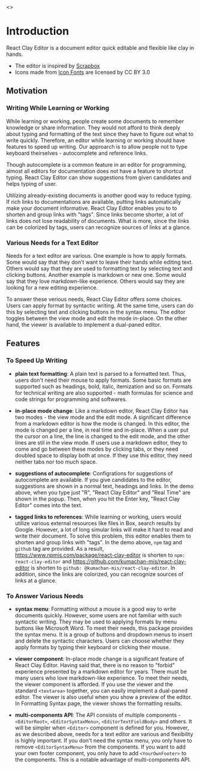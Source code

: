 
<Meta title="Get Started/Introduction" />

<Story name="Page">
  <></>
</Story>

# Introduction

React Clay Editor is a document editor quick editable and flexible like clay in hands.

- The editor is inspired by [Scrapbox](https://scrapbox.io/product?lang=en)
- Icons made from [Icon Fonts](http://www.onlinewebfonts.com/icon) are licensed by CC BY 3.0


<Canvas>
  <Story name="Demo Editor">
    <DemoEditor />
  </Story>
</Canvas>

## Motivation

### Writing While Learning or Working

While learning or working, people create some documents to remember knowledge or share information. They would not
afford to think deeply about typing and formatting of the text since they have to figure out what to write quickly.
Therefore, an editor while learning or working should have features to speed up writing. Our approarch is to allow
people not to type keyboard theirselves - autocomplete and reference links.

Though autocomplete is a common feature in an editor for programming, almost all editors for documentation does not have
a feature to shortcut typing. React Clay Editor can show suggestions from given candidates and helps typing of user.

Utilizing already-existing documents is another good way to reduce typing. If rich links to documentations are
available, putting links automatically make your document informative. React Clay Editor enables you to to shorten and
group links with "tags". Since links become shorter, a lot of links does not lose readability of documents. What is
more, since the links can be colorized by tags, users can recognize sources of links at a glance.

### Various Needs for a Text Editor

Needs for a text editor are various. One example is how to apply formats. Some would say that they don't want to leave
their hands while editing text. Others would say that they are used to formatting text by selecting text and clicking
buttons. Another example is markdown or new one. Some would say that they love markdown-like experience. Others would
say they are looking for a new editing experience.

To answer these verious needs, React Clay Editor offers some choices. Users can apply format by syntactic writing. At
the same time, users can do this by selecting text and clicking buttons in the syntax menu. The editor toggles between
the view mode and edit the mode in-place. On the other hand, the viewer is available to implement a dual-paned editor.

## Features

### To Speed Up Writing

- **plain text formatting**: A plain text is parsed to a formatted text. Thus, users don't need their mouse to apply
  formats. Some basic formats are supported such as headings, bold, italic, itemization and so on. Formats for technical
  writing are also supported - math formulas for science and code strings for programming and softwares.

- **in-place mode change**: Like a markdown editor, React Clay Editor has two modes - the view mode and the edit mode. A
  significant difference from a markdown editor is how the mode is changed. In this editor, the mode is changed per a
  line, in real time and in-place. When a user put the cursor on a line, the line is changed to the edit mode, and the
  other lines are stil in the view mode. If users use a markdown editor, they to come and go between these modes by
  clicking tabs, or they need doubled space to display both at once. If they use this editor, they need neither tabs nor
  too much space.

- **suggestions of autocomplete**: Configrations for suggestions of autocomplete are available. If you give candidates
  to the editor, suggestions are shown in a normal text, headings and links. In the demo above, when you type just "R",
  "React Clay Editor" and "Real Time" are shown in the popup. Then, when you hit the Enter key, "React Clay Editor"
  comes into the text.

- **tagged links to references**: While learning or working, users would utilize various external resources like files
  in Box, search results by Google. However, a lot of long simular links will make it hard to read and write their
  document. To solve this problem, this editor enables them to shorten and group links with "tags". In the demo above,
  `npm` tag and `github` tag are provided. As a result, https://www.npmjs.com/package/react-clay-editor is shorten to
  `npm: react-clay-editor` and https://github.com/kumachan-mis/react-clay-editor is shorten to
  `github: @kumachan-mis/react-clay-editor`. In addition, since the links are colorized, you can recognize sources of
  links at a glance.

### To Answer Various Needs

- **syntax menu**: Formatting without a mouse is a good way to write documents quickly. However, some users are not
  familiar with such syntactic writing. They may be used to applying formats by menu buttons like Microsoft Word. To
  meet their needs, this package provides the syntax menu. It is a group of buttons and dropdown menus to insert and
  delete the syntactic characters. Users can choose whether they apply formats by typing their keyboard or clicking
  their mouse.

- **viewer component**: In-place mode change is a significant feature of React Clay Editor. Having said that, there is
  no reason to "forbid" experience presented by a markdown editor for years. There must be many users who love
  markdown-like experience. To meet their needs, the viewer component is afforded. If you use the viewer and the
  standard `<textarea>` together, you can easily implement a dual-paned editor. The viewer is also useful when you show
  a preview of the editor. In <LinkTo kind="get-started-formatting-syntax--page">Formatting Syntax</LinkTo> page, the
  viewer shows the formatting results.

- **multi-components API**: The API consists of multiple components - `<EditorRoot>`, `<EditorSyntaxMenu>`,
  `<EditorTextFieldBody>` and others. It will be simpler when `<Editor>` component is defined for you. However, as we
  described above, needs for a text editor are various and flexibility is highly important. If you don't need the syntax
  menu, you only have to remove `<EditorSyntaxMenu>` from the components. If you want to add your own footer component,
  you only have to add `<YourOwnFooter>` to the components. This is a notable advantage of multi-components API.
